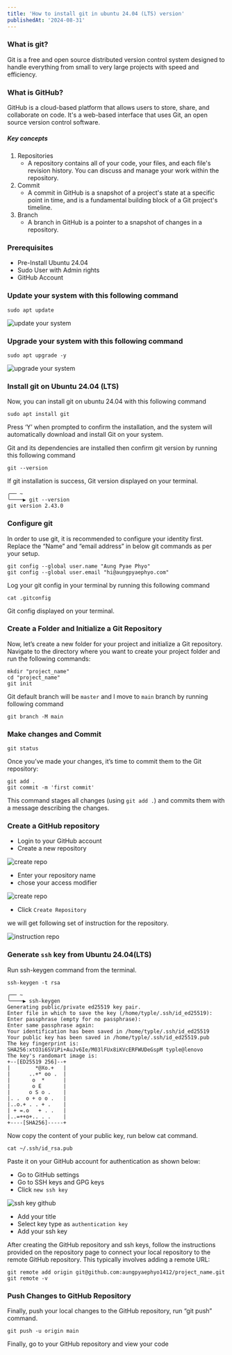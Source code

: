 ```yaml
---
title: 'How to install git in ubuntu 24.04 (LTS) version'
publishedAt: '2024-08-31'
---
```


### What is git?

Git is a free and open source distributed version control system designed to handle everything from small to very large projects with speed and efficiency.

### What is GitHub?

GitHub is a cloud-based platform that allows users to store, share, and collaborate on code. It's a web-based interface that uses Git, an open source version control software.

##### Key concepts

1. Repositories
   - A repository contains all of your code, your files, and each file's revision history. You can discuss and manage your work within the repository.
2. Commit
   - A commit in GitHub is a snapshot of a project's state at a specific point in time, and is a fundamental building block of a Git project's timeline.
3. Branch
   - A branch in GitHub is a pointer to a snapshot of changes in a repository.

### Prerequisites

- Pre-Install Ubuntu 24.04
- Sudo User with Admin rights
- GitHub Account

### Update your system with this following command

```
sudo apt update
```

![update your system](/blog/git-ubuntu/update.png)

### Upgrade your system with this following command

```
sudo apt upgrade -y
```

![upgrade your system](/blog/git-ubuntu/upgrade.png)

### Install git on Ubuntu 24.04 (LTS)

Now, you can install git on ubuntu 24.04 with this following command

```
sudo apt install git
```

Press ‘Y’ when prompted to confirm the installation, and the system will automatically download and install Git on your system.

Git and its dependencies are installed then confirm git version by running this following command

```
git --version
```

If git installation is success, Git version displayed on your terminal.

```
╭── ~
╰────▶ git --version
git version 2.43.0
```

### Configure git

In order to use git, it is recommended to configure your identity first. Replace the “Name” and “email address” in below git commands as per your setup.

```shell
git config --global user.name "Aung Pyae Phyo"
git config --global user.email "hi@aungpyaephyo.com"
```

Log your git config in your terminal by running this following command

```
cat .gitconfig
```

Git config displayed on your terminal.

### Create a Folder and Initialize a Git Repository

Now, let’s create a new folder for your project and initialize a Git repository. Navigate to the directory where you want to create your project folder and run the following commands:

```shell
mkdir "project_name"
cd "project_name"
git init
```

Git default branch will be `master` and I move to `main` branch by running following command

```
git branch -M main
```

### Make changes and Commit

```
git status
```

Once you’ve made your changes, it’s time to commit them to the Git repository:

```shell
git add .
git commit -m 'first commit'
```

This command stages all changes (using `git add .`) and commits them with a message describing the changes.

### Create a GitHub repository

- Login to your GitHub account
- Create a new repository

![create repo](/blog/git-ubuntu/create-repo-1.png)

- Enter your repository name
- chose your access modifier

![create repo](/blog/git-ubuntu/create-repo-2.png)

- Click `Create Repository`

we will get following set of instruction for the repository.

![instruction repo](/blog/git-ubuntu/instruction.png)

### Generate `ssh` key from Ubuntu 24.04(LTS)

Run ssh-keygen command from the terminal.

```
ssh-keygen -t rsa
```

```
╭── ~
╰────▶ ssh-keygen
Generating public/private ed25519 key pair.
Enter file in which to save the key (/home/typle/.ssh/id_ed25519):
Enter passphrase (empty for no passphrase):
Enter same passphrase again:
Your identification has been saved in /home/typle/.ssh/id_ed25519
Your public key has been saved in /home/typle/.ssh/id_ed25519.pub
The key fingerprint is:
SHA256:xtO3i6SViPi+AuJv6Ie/M03lFUx8iKVcERFWUDeGspM typle@lenovo
The key's randomart image is:
+--[ED25519 256]--+
|        *@Xo.+   |
|      ..+* oo .  |
|       o  *      |
|       o E       |
|      o S o .    |
|. .  o + o o .   |
|..o.+ . . + .    |
| + =.o   + . .   |
|..=++o+.. . .    |
+----[SHA256]-----+
```

Now copy the content of your public key, run below cat command.

```
cat ~/.ssh/id_rsa.pub
```

Paste it on your GitHub account for authentication as shown below:

- Go to GitHub settings
- Go to SSH keys and GPG keys
- Click `new ssh key`

![ssh key github](/blog/git-ubuntu/ssh.png)

- Add your title
- Select key type as `authentication key`
- Add your ssh key

After creating the GitHub repository and ssh keys, follow the instructions provided on the repository page to connect your local repository to the remote GitHub repository. This typically involves adding a remote URL:

```shell
git remote add origin git@github.com:aungpyaephyo1412/project_name.git
git remote -v
```

### Push Changes to GitHub Repository

Finally, push your local changes to the GitHub repository, run “git push” command.

```
git push -u origin main
```

Finally, go to your GitHub repository and view your code
